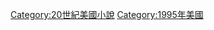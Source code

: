 {{Year by category
|m=1
|c=9
|d=9
|y=5
|cat=美國小說
|sortkey=小說
|parent=
|subcat=1995年小說
}}

[[Category:20世紀美國小說|Category:20世紀美國小說]]
[[Category:1995年美國|Category:1995年美國]]